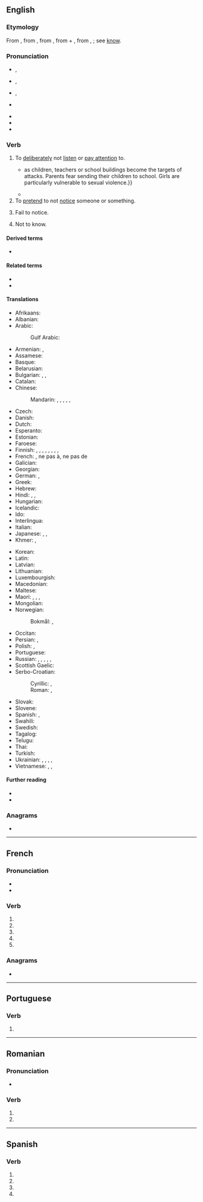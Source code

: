 {{also|ignoré}}
==English==

===Etymology===
{{root|en|ine-pro|*ǵneh₃-}}
From {{etyl|fr|en}} {{m|fr|ignorer}}, from {{etyl|la|en}} {{m|la|ignōrō||to have no knowledge of, mistake, take no notice of, ignore}}, from {{m|la|ignārus||not knowing}}, from {{m|la|in}} + {{m|la|gnārus||knowing}}, from {{m|la|gnōscō}}, {{m|la|nōscō}}; see [[know]].

===Pronunciation===
* {{a|RP}} {{enPR|ĭgnôʹ}}, {{IPA|en|/ɪɡˈnɔː/}}
* {{a|US}} {{enPR|ĭgnôrʹ}}, {{IPA|en|/ɪɡˈnɔɹ/}}
* {{a|rhotic|horse-hoarse}} {{enPR|ĭgnōrʹ}}, {{IPA|en|/ɪɡˈno(ː)ɹ/}}
* {{a|nonrhotic|horse-hoarse}} {{IPA|en|/ɪɡˈnoə/}}
* {{audio|en|En-us-ignore.ogg|Audio (US)}}
* {{rhymes|en|ɔː(ɹ)|s=2}}
* {{hyphenation|en|ig|nore}}

===Verb===
{{en-verb}} {{tlb|en|transitive}}

# To [[deliberately]] not [[listen]] or [[pay attention]] to.
#: {{ux|en|A problem '''ignored''' is a problem doubled.}}
#* {{quote-journal|en|date=2013-07-19|author=[http://www.theguardian.com/profile/marktran Mark Tran]
|volume=189|issue=6|page=1|magazine={{w|The Guardian Weekly}}
|title=[http://www.theguardian.com/global-development/2013/jul/12/war-denying-children-education Denied an education by war]
|passage=One particularly damaging, but often '''ignored''', effect of conflict on education is the proliferation of attacks on schools{{...}}as children, teachers or school buildings become the targets of attacks. Parents fear sending their children to school. Girls are particularly vulnerable to sexual violence.}}
#: {{syn|en|misheed|neglect|unmind|unheed|Thesaurus:ignore}}
#: {{ant|en|notice|recognize|watch|Thesaurus:pay attention}}
#* {{quote-book
|en
|year=2004
|last=Carlin
|first=George
|authorlink=George Carlin
|title={{w|When Will Jesus Bring the Pork Chops?}}
|url=https://archive.org/details/sacredmountainof0000john/
|location=[[New York]]
|publisher={{w|Hyperion Books}}
|ISBN=1-4013-0821-X
|OCLC=757869006
|OL=24604921M
|page=109
|pageurl=https://archive.org/details/whenwilljesusbri00hype/page/109/
|text='''Ignore''' these four words.}}
# To [[pretend]] to not [[notice]] someone or something.
#: {{syn|en|connive|dissimulate|overlook|[[turn a blind eye]] to|[[wink]] at}}
#: {{ant|en|notice|observe}}
# {{lb|en|obsolete}} Fail to notice.
#: {{syn|en|misheed|overlook|Thesaurus:fail to notice}}
# {{lb|en|obsolete}} Not to know.
#: {{syn|en|be [[ignorant]] of}}
#: {{ant|en|know}}

====Derived terms====
* {{l|en|ignorable}}

====Related terms====
* {{l|en|ignorance}}
* {{l|en|ignorant}}

====Translations====
{{trans-top|to deliberately pay no attention to}}
* Afrikaans: {{t|af|ignoreer}}
* Albanian: {{t|sq|injoroj}}
* Arabic: {{t|ar|تَجَاهَلَ}}
*: Gulf Arabic: {{t|afb|طنش}}
* Armenian: {{t+|hy|անտեսել}}, {{t+|hy|նշկահել}}
* Assamese: {{t-needed|as}}
* Basque: {{t-needed|eu}}
* Belarusian: {{t|be|ігнарава́ць|impf|pf}}
* Bulgarian: {{t+|bg|игнори́рам|impf|pf}}, {{t+|bg|пренебре́гвам|impf}}, {{t|bg|пренебре́гна|pf}}
* Catalan: {{t+|ca|ignorar}}
* Chinese:
*: Mandarin: {{t+|cmn|忽視}}, {{t+|cmn|忽视|tr=hūshì}}, {{t+|cmn|忽略|tr=hūlüè}}, {{t|cmn|[[不]][[理]]|tr=bù lǐ}}, {{t|cmn|[[不]][[問]]}}, {{t|cmn|[[不]][[问]]|tr=bù wèn}}
* Czech: {{t+|cs|ignorovat|impf}}
* Danish: {{t|da|ignorere}}
* Dutch: {{t+|nl|negeren}}
* Esperanto: {{t+|eo|ignori}}
* Estonian: {{t-needed|et}}
* Faroese: {{t-needed|fo}}
* Finnish: {{t+|fi|sivuuttaa}}, {{t|fi|jättää huomiotta}}, {{t|fi|[[ei]] [[ottaa huomioon]]}}, {{t|fi|[[olla]] [[huomata|huomaamatta]]}}, {{t+|fi|ohittaa}}, {{t|fi|[[olla]] [[välittää|välittämättä]]}}, {{t|fi|[[ei]] [[välittää]]}}, {{t|fi|nonsaleerata}}, {{t+|fi|ignoroida}}
* French: {{t+|fr|ignorer}}, ne pas {{t+|fr|prêter attention}} à, ne pas {{t+|fr|tenir compte}} de
* Galician: {{t+|gl|ignorar}}
* Georgian: {{t|ka|უგულებელყოფს}}
* German: {{t+|de|ignorieren}}, {{t+|de|missachten}}
* Greek: {{t+|el|αγνοώ}}
* Hebrew: {{t+|he|הִתְעַלֵּם|tr=hit'além}}
* Hindi: {{t+|hi|[[उपेक्षा]] [[करना]]}}, {{t+|hi|[[अवहेलना]] [[करना]]}}, {{t+|hi|[[ध्यान]] [[न]] [[देना]]}}
* Hungarian: {{t|hu|nem vesz tudomást róla}}
* Icelandic: {{t|is|hunsa}}
* Ido: {{t+|io|ignorar}}
* Interlingua: {{t|ia|ignorar}}
* Italian: {{t+|it|ignorare}}
* Japanese: {{t+|ja|無視|alt=無視する|tr=むしする, mushi suru}}, {{t+|ja|忽略|alt=忽略する|tr=こつりゃくする, kotsuryaku suru}}, {{t|ja|知らん顔|alt=知らん顔する|tr=しらんかおする, shirankao suru}}
* Khmer: {{t|km|មិនធ្វើដឹងធ្វើឬ|tr=mɨn tvəə dəŋ tvəə rɨɨ|sc=Khmr}}, {{t|km|ធ្វើថ្លង់ធ្វើគ|tr=tvəə tlɑŋ tvəə kɔɔ|sc=Khmr}}
{{trans-mid}}
* Korean: {{t+|ko|무시하다}}
* Latin: {{t|la|ignōrō}}
* Latvian: {{t-needed|lv}}
* Lithuanian: {{t-needed|lt}}
* Luxembourgish: {{t|lb|ignoréieren}}
* Macedonian: {{t|mk|игнори́ра|impf|pf}}
* Maltese: {{t-needed|mt}}
* Maori: {{t|mi|pī}}, {{t|mi|whakangongo}}, {{t|mi|whakatuturi}}, {{t|mi|whakaririka}} {{qualifier|provocation}}
* Mongolian: {{t-needed|mn}}
* Norwegian:
*: Bokmål: {{t|nb|ignorere}}, {{t|nb|overse}}
* Occitan: {{t+|oc|ignorar}}
* Persian: {{t|fa|چشم‌پوشی کردن|tr=čašm-puši kardan}}, {{t+|fa|نادیده گرفتن|tr=nâdide gereftan}}
* Polish: {{t+|pl|ignorować|impf}}, {{t+|pl|zignorować|pf}}
* Portuguese: {{t+|pt|ignorar}}
* Russian: {{t+|ru|игнори́ровать|impf}}, {{t+|ru|проигнори́ровать|pf}}, {{t+|ru|пренебрега́ть|impf}}, {{t+|ru|пренебре́чь|pf}}, {{t|ru|[[не]] [[принима́ть]] [[во]] [[внима́ние]]|impf}}, {{t|ru|[[не]] [[приня́ть]] [[во]] [[внима́ние]]|pf}}
* Scottish Gaelic: {{t|gd|leig seachad}}
* Serbo-Croatian:
*: Cyrillic: {{t|sh|игнори́сати|impf|pf}}, {{t|sh|игнори́рати|impf|pf}}
*: Roman: {{t|sh|ignorísati|impf|pf}}, {{t+|sh|ignorírati|impf|pf}}
* Slovak: {{t|sk|ignorovať|impf}}
* Slovene: {{t|sl|ignorirati|impf}}
* Spanish: {{t+|es|ignorar}}, {{t+|es|desoír}}
* Swahili: {{t+|sw|puuza}}
* Swedish: {{t+|sv|ignorera}}
* Tagalog: {{t|tl|balewalain}}
* Telugu: {{t|te|విస్మరించు}}
* Thai: {{t+|th|เมิน}}
* Turkish: {{t-needed|tr}}
* Ukrainian: {{t|uk|ігнорува́ти|impf}}, {{t|uk|проігнорува́ти|pf}}, {{t|uk|зігнорува́ти|pf}} {{q|rare}}, {{t|uk|не́хтувати|impf}}, {{t|uk|зне́хтувати|pf}}
* Vietnamese: {{t+|vi|lơ}}, {{t+|vi|lờ}}, {{t+|vi|bơ}}
{{trans-bottom}}

====Further reading====
* {{R:Webster 1913}}
* {{R:Century 1911}}

===Anagrams===
* {{anagrams|en|a=eginor|Regino|eringo|ingoer|region}}

----

==French==

===Pronunciation===
* {{fr-IPA}}
* {{audio|fr|LL-Q150 (fra)-Lyokoï-ignore.wav|Audio}}

===Verb===
{{head|fr|verb form}}

# {{inflection of|fr|ignorer||1|s|pres|indc}}
# {{inflection of|fr|ignorer||3|s|pres|indc}}
# {{inflection of|fr|ignorer||1|s|pres|subj}}
# {{inflection of|fr|ignorer||3|s|pres|subj}}
# {{inflection of|fr|ignorer||2|s|impr}}

===Anagrams===
* {{l|fr|région}}

----

==Portuguese==

===Verb===
{{head|pt|verb form}}

# {{pt-verb-form-of|ignorar}}

----

==Romanian==

===Pronunciation===
* {{IPA|ro|[iɡˈnore]}}

===Verb===
{{head|ro|verb form}}

# {{verb form of|ro|ignora||3s|pres|sub}}
# {{verb form of|ro|ignora||3p|pres|sub}}

----

==Spanish==

===Verb===
{{head|es|verb form}}

# {{es-verb form of|mood=imperative|sense=affirmative|formal=y|person=2|number=s|ending=ar|ignorar}}
# {{es-verb form of|mood=subjunctive|tense=present|person=1|number=s|ending=ar|ignorar}}
# {{es-verb form of|mood=subjunctive|tense=present|formal=y|person=2|number=s|ending=ar|ignorar}}
# {{es-verb form of|mood=subjunctive|tense=present|person=3|number=s|ending=ar|ignorar}}